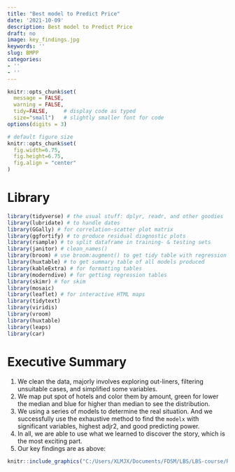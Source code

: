 ```yaml
---
title: "Best model to Predict Price"
date: '2021-10-09'
description: Best model to Predict Price
draft: no
image: key_findings.jpg
keywords: ''
slug: BMPP
categories:
- ''
- ''
---
```

  



```r
knitr::opts_chunk$set(
  message = FALSE, 
  warning = FALSE, 
  tidy=FALSE,     # display code as typed
  size="small")   # slightly smaller font for code
options(digits = 3)

# default figure size
knitr::opts_chunk$set(
  fig.width=6.75, 
  fig.height=6.75,
  fig.align = "center"
)
```

# Library
```r

library(tidyverse) # the usual stuff: dplyr, readr, and other goodies
library(lubridate) # to handle dates
library(GGally) # for correlation-scatter plot matrix
library(ggfortify) # to produce residual diagnostic plots
library(rsample) # to split dataframe in training- & testing sets
library(janitor) # clean_names()
library(broom) # use broom:augment() to get tidy table with regression output, residuals, etc
library(huxtable) # to get summary table of all models produced
library(kableExtra) # for formatting tables
library(moderndive) # for getting regression tables
library(skimr) # for skim
library(mosaic)
library(leaflet) # for interactive HTML maps
library(tidytext)
library(viridis)
library(vroom)
library(huxtable)
library(leaps)
library(car)
```

# Executive Summary
1. We clean the data, majorly involves exploring out-liners, filtering unsuitable cases, and simplified some variables.
2. We map put spot of hotels and color them by amount, green for lower the median and blue for higher than median to see the distribution.
3. We using a series of models to determine the real situation. And we successfully use the exhaustive method to find the `modelx` with significant variables, highest adjr2, and good predicting power.
4. In all, we are able to use what we learned to discover the story, which is the most exciting part.
5. Our key findings are as above:
  
```r
knitr::include_graphics("C:/Users/XLMJX/Documents/FDSM/LBS/LBS-course/R/updated_on_8_Oct/ca09.mfa2022/website/my_website_v1/static/img/key_findings.jpg",error =FALSE)
```
